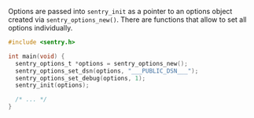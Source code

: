 Options are passed into `sentry_init` as a pointer to an options object created
via `sentry_options_new()`. There are functions that allow to set all options
individually.

```c
#include <sentry.h>

int main(void) {
  sentry_options_t *options = sentry_options_new();
  sentry_options_set_dsn(options, "___PUBLIC_DSN___");
  sentry_options_set_debug(options, 1);
  sentry_init(options);

  /* ... */
}
```
